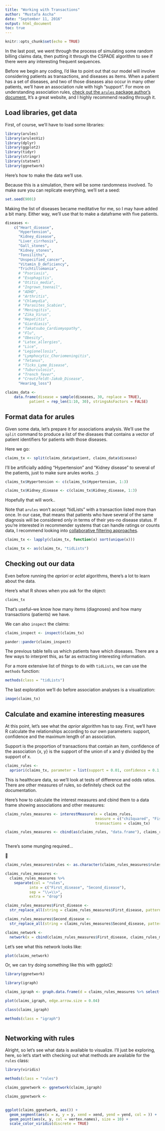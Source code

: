 ```yaml
---
title: "Working with Transactions"
author: "Mustafa Ascha"
date: "September 11, 2016"
output: html_document
toc: true
---
```


```r
knitr::opts_chunk$set(echo = TRUE)
```

In the last post, we went through the process of simulating some random billing claims data, then putting it through the CSPADE algorithm to see if there were any interesting frequent sequences. 


Before we begin any coding, I'd like to point out that our model will involve considering patients as transactions, and diseases as items. When a patient has a set of diseases, and two of those diseases also occur in many other patients, we'll have an association rule with high "support". For more on understanding association rules, [check out the `arules` package author's document.](http://michael.hahsler.net/research/arules_RUG_2015/demo/) It's a great website, and I highly recommend reading through it. 

## Load libraries, get data

First, of course, we'll have to load some libraries: 

```r

library(arules)
library(arulesViz)
library(dplyr)
library(ggplot2)
library(tidyr)
library(stringr)
library(statnet)
library(ggnetwork)

```

Here's how to make the data we'll use. 

Because this is a simulation, there will be some randomness involved. To make sure you can replicate everything, we'll set a seed: 

```r

set.seed(9001)

```

Making the list of diseases became meditative for me, so I may have added a bit many. Either way, we'll use that to make a dataframe with five patients. 

```r

diseases <- 
	c("Heart_disease",
	  "Hypertension",
	  "Kidney_disease",
	  "Liver_cirrhosis",
	  "Gall_stones",
	  "Kidney_stones",
	  "Tonsiliths",
	  "Unspecified_cancer",
	  "Vitamin_D_deficiency",
	  "Trichtillomania",
	  # "Psoriasis",
	  # "Esophagitis",
	  # "Otitis_media",
	  # "Ingrown_toenail",
	  # "ADHD",
	  # "Arthritis",
	  # "Chlamydia",
	  # "Parasites_Scabies",
	  # "Meningitis",
	  # "Zika_Virus",
	  # "Hepatitis",
	  # "Giardiasis",
	  # "Takatsubo_Cardiomyopathy",
	  # "Flu",
	  # "Obesity",
	  # "Latex_allergies",
	  # "Lice",
	  # "Legionellosis",
	  # "Lymphocytic_Choriomeningitis",
	  # "Tetanus",
	  # "Ticks_Lyme_Disease",
	  # "Tuburculosis",
	  # "Trench_fever",
	  # "Creutzfeldt-Jakob_Disease",
	  "Hearing_loss")

claims_data <- 
	data.frame(disease = sample(diseases, 30, replace = TRUE), 
		   patient = rep_len(1:10, 30), stringsAsFactors = FALSE)

```



## Format data for arules

Given some data, let's prepare it for associations analysis. We'll use the `split` command to produce a list of the diseases that contains a vector of patient identifiers for patients with those diseases.  



Here we go: 

```r

claims_tx <- split(claims_data$patient, claims_data$disease)

```

I'll be artificially adding "Hypertension" and "Kidney disease" to several of the patients, just to make sure arules works. ;)


```r

claims_tx$Hypertension <- c(claims_tx$Hypertension, 1:3)

claims_tx$Kidney_disease <- c(claims_tx$Kidney_disease, 1:3)

```

Hopefully that will work..

Note that `arules` won't accept "tidLists" with a transaction listed more than once. In our case, that means that patients who have several of the same diagnosis will be considered only in terms of their yes-no disease status. If you're interested in recommender systems that can handle ratings or counts data, I recommend looking into [collaborative filtering approaches](https://en.wikipedia.org/wiki/Netflix_Prize).

```r

claims_tx <- lapply(claims_tx, function(x) sort(unique(x)))

claims_tx <- as(claims_tx, "tidLists")

```

## Checking out our data

Even before running the *apriori* or *eclat* algorithms, there's a lot to learn about the data.

Here's what R shows when you ask for the object: 

```r

claims_tx

```

That's useful--we know how many items (diagnoses) and how many transactions (patients) we have. 

We can also `inspect` the claims:

```r

claims_inspect <- inspect(claims_tx)

```

```r

pander::pander(claims_inspect)

```


The previous table tells us which patients have which diseases. There are a few ways to interpret this, as far as extracting interesting information.

For a more extensive list of things to do with `tidLists`, we can use the `methods` function: 

```r

methods(class = "tidLists")

```

The last exploration we'll do before association analyses is a visualization: 

```r

image(claims_tx)

```



## Calculate and examine interesting measures


At this point, let's see what the *aprior* algorithm has to say. First, we'll have R calculate the relationships according to our own parameters: support, confidence and the maximum length of an association.

Support is the proportion of transactions that contain an item, confidence of the association {x, y} is the support of the union of x and y divided by the support of x. 

```r

claims_rules <- 
  apriori(claims_tx, parameter = list(support = 0.01, confidence = 0.1, maxlen = 2))

```

This is healthcare data, so we'll look at tests of difference and odds ratios. There are other measures of rules, so definitely check out the documentation.

Here's how to calculate the interest measures and cbind them to a data frame showing associations and other measures: 

```r

claims_rules_measures <- interestMeasure(x = claims_rules, 
                                         measure = c("chiSquared", "FishersExactTest", "oddsRatio"), 
                                         transactions = claims_tx)

claims_rules_measures <- cbind(as(claims_rules, "data.frame"), claims_rules_measures)
                           

```


There's some munging required...


```r

claims_rules_measures$rules <- as.character(claims_rules_measures$rules)

claims_rules_measures <- 
  claims_rules_measures %>% 
    separate(col = "rules", 
           into = c("First_disease", "Second_disease"), 
           sep = "\\=\\>", 
           extra = "drop")

claims_rules_measures$First_disease <- 
  str_replace_all(string = claims_rules_measures$First_disease, pattern = "\\{|\\}", replacement = "")

claims_rules_measures$Second_disease <- 
  str_replace_all(string = claims_rules_measures$Second_disease, pattern = "\\{|\\}", replacement = "")

claims_network <- 
  network(x = cbind(claims_rules_measures$First_disease, claims_rules_measures$Second_disease))

```

Let's see what this network looks like: 

```r

plot(claims_network)

```

Or, we can try doing something like this with ggplot2:

```r

library(ggnetwork)

library(igraph)

claims_igraph <- graph.data.frame(d = claims_rules_measures %>% select(First_disease, Second_disease, oddsRatio))

plot(claims_igraph, edge.arrow.size = 0.04)

class(claims_igraph)

methods(class = "igraph")



```



## Networking with rules

Alright, so let's see what data is available to visualize. I'll just be exploring, here, so let's start with checking out what methods are available for the `rules` class: 

```r

library(viridis)

methods(class = "rules")

claims_ggnetwork <- ggnetwork(claims_igraph)

claims_ggnetwork <- 
  

ggplot(claims_ggnetwork, aes()) + 
  geom_segment(aes(x = x, y = y, xend = xend, yend = yend, col = )) + 
  geom_point(aes(x, y, col = vertex.names), size = 10) + 
  scale_color_viridis(discrete = TRUE)
  
  

```





















